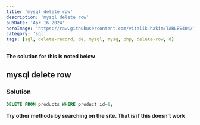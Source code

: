 ```yaml
---
title: 'mysql delete row'
description: 'mysql delete row'
pubDate: 'Apr 16 2024'
heroImage: 'https://raw.githubusercontent.com/vitalik-hakim/TABLES404/main/error_b/sql.png'
category: 'sql'
tags: [sql, delete-record, de, mysql, mysq, php, delete-row, d]
---
```


**The solution for this is noted below**

## mysql delete row

### Solution

```sql
DELETE FROM products WHERE product_id=1;
```

**Try other methods by searching on the site. That is if this doesn't work**
